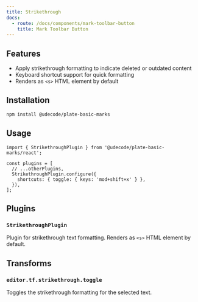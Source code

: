 ```yaml
---
title: Strikethrough
docs:
  - route: /docs/components/mark-toolbar-button
    title: Mark Toolbar Button
---
```


<ComponentPreview name="basic-marks-demo" />

<PackageInfo>

## Features

- Apply strikethrough formatting to indicate deleted or outdated content
- Keyboard shortcut support for quick formatting
- Renders as `<s>` HTML element by default

</PackageInfo>

## Installation

```bash
npm install @udecode/plate-basic-marks
```

## Usage

```tsx
import { StrikethroughPlugin } from '@udecode/plate-basic-marks/react';

const plugins = [
  // ...otherPlugins,
  StrikethroughPlugin.configure({
    shortcuts: { toggle: { keys: 'mod+shift+x' } },
  }),
];
```

## Plugins

### `StrikethroughPlugin`

Plugin for strikethrough text formatting. Renders as `<s>` HTML element by default.

## Transforms

### `editor.tf.strikethrough.toggle`

Toggles the strikethrough formatting for the selected text.
